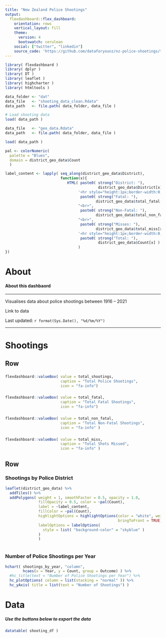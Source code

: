 ```yaml
---
title: "New Zealand Police Shootings"
output: 
  flexdashboard::flex_dashboard:
    orientation: rows
    vertical_layout: fill
    theme:
      version: 4
      bootswatch: cerulean
    social: ["twitter", "linkedin"]
    source_code: 'https://github.com/dataforyounz/nz-police-shootings/tree/main'
---
```


```r
library( flexdashboard )
library( dplyr )
library( DT )
library( leaflet )
library( highcharter )
library( htmltools )

data_folder <- "dat"
data_file   <- "shooting_data_clean.Rdata"
data_path   <- file.path( data_folder, data_file )

# Load shooting data
load( data_path )

data_file   <- "geo_data.Rdata" 
data_path   <- file.path( data_folder, data_file )

load( data_path )

pal <- colorNumeric(
  palette = "Blues",
  domain = district_geo_data$Count
  )

label_content <- lapply( seq_along(district_geo_data$District), 
                         function(x){
                            HTML( paste0( strong("District: "), 
                                          district_geo_data$District[x] ), 
                                 '<hr style="height:1px;border-width:0;color:gray;background-color:gray">',
                                  paste0( strong("Fatal: "), 
                                         district_geo_data$total_fatal[x] ),
                                 "<br>",
                                  paste0( strong("Non-Fatal: "), 
                                         district_geo_data$total_non_fatal[x] ),
                                 "<br>",
                                  paste0( strong("Misses: "), 
                                         district_geo_data$total_miss[x] ),
                                 '<hr style="height:1px;border-width:0;color:gray;background-color:gray">',
                                  paste0( strong("Total: "), 
                                          district_geo_data$Count[x] )
                                 )
})

```

About
===================================================================

#### About this dashbaord

---

Visualises data about police shootings between 1916 – 2021

Link to data 

Last updated: `r format(Sys.Date(), "%d/%m/%Y")`

---

Shootings 
===================================================================

Row
--------------------------------- 

### 

```r
flexdashboard::valueBox( value = total_shootings, 
                         caption = "Total Police Shootings", 
                         icon = "fa-info")
```

###

```r
flexdashboard::valueBox( value = total_fatal, 
                         caption = "Total Fatal Shootings",
                         icon = "fa-info")
```

###

```r
flexdashboard::valueBox( value = total_non_fatal, 
                         caption = "Total Non-Fatal Shootings",
                         icon = "fa-info" )
```

###

```r
flexdashboard::valueBox( value = total_miss, 
                         caption = "Total Shots Missed",
                         icon = "fa-info" )
```


Row 
--------------------------------- 

### Shootings by Police District

```r

leaflet(district_geo_data) %>% 
  addTiles() %>% 
  addPolygons( weight = 1, smoothFactor = 0.5, opacity = 1.0, 
               fillOpacity = 0.5, color = ~pal(Count),
               label = ~label_content,
               fillColor = ~pal(Count),
               highlightOptions = highlightOptions(color = "white", weight = 2,
                                                   bringToFront = TRUE),
               labelOptions = labelOptions(
                 style = list( "background-color" = "skyblue" )
               )
               )
  

```

### Number of Police Shootings per Year

```r

hchart( shootings_by_year, "column", 
        hcaes(x = Year, y = Count, group = Outcome) ) %>% 
  #hc_title(text = "Number of Police Shootings per Year") %>% 
  hc_plotOptions( column = list(stacking = "normal" )) %>% 
  hc_yAxis( title = list(text = "Number of Shootings") )

```

Data 
===================================================================

##### Use the buttons below to export the data

### 

```r

datatable( shooting_df )

```

